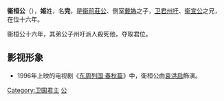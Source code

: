 {{unreferenced|time=2014-2-26}}
'''衞桓公'''（{{bd|？||前719年|catIdx=J}}），'''姬'''姓，名'''完'''，是[[衞前莊公|衞前莊公]]、側室[[戴媯|戴媯]]之子，[[卫君州吁|卫君州吁]]、[[衞宣公|衞宣公]]之兄，在位十六年。

衞桓公十六年，其弟公子州吁派人殺死他，夺取君位。

== 影视形象 ==
* 1996年上映的电视剧《[[东周列国·春秋篇|东周列国·春秋篇]]》中，衛桓公由[[袁洪启|袁洪启]]飾演。

{{start box}}
{{s-before|父[[衞前莊公|衞前莊公]]}}
{{s-title|[[衞國君主|衞國君主]]|前734年 - 前719年}}
{{s-after|弟[[卫君州吁|卫君州吁]]}}
{{end box}}
{{卫国君主}}
{{中国君主小作品}}

[[Category:卫国君主|Category:卫国君主]]
[[Category:諡桓|公]]